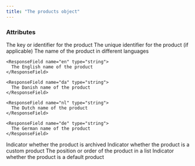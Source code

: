 ```yaml
---
title: "The products object"
---
```


### Attributes

<ResponseField name="productKey" type="string">
  The key or identifier for the product
</ResponseField>

<ResponseField name="productId" type="string">
  The unique identifier for the product (if applicable)
</ResponseField>

<ResponseField name="productName" type="Localised String Object">
  The name of the product in different languages
  <Expandable title="properties">

    <ResponseField name="en" type="string">
      The English name of the product
    </ResponseField>

    <ResponseField name="da" type="string">
      The Danish name of the product
    </ResponseField>

    <ResponseField name="nl" type="string">
      The Dutch name of the product
    </ResponseField>

    <ResponseField name="de" type="string">
      The German name of the product
    </ResponseField>

  </Expandable>
</ResponseField>

<ResponseField name="archived" type="boolean">
  Indicator whether the product is archived
</ResponseField>

<ResponseField name="custom" type="boolean">
  Indicator whether the product is a custom product
</ResponseField>

<ResponseField name="position" type="integer">
  The position or order of the product in a list
</ResponseField>

<ResponseField name="isDefaultProduct" type="boolean">
  Indicator whether the product is a default product
</ResponseField>

